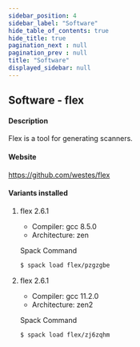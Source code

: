 ```yaml
---
sidebar_position: 4
sidebar_label: "Software"
hide_table_of_contents: true
hide_title: true
pagination_next : null
pagination_prev : null
title: "Software"
displayed_sidebar: null
---
```


## Software - flex


#### Description
Flex is a tool for generating scanners.

#### Website
https://github.com/westes/flex

#### Variants installed

1. flex 2.6.1

    - Compiler: gcc 8.5.0
    - Architecture: zen

    Spack Command
    ```bash
    $ spack load flex/pzgzgbe
    ```

2. flex 2.6.1

    - Compiler: gcc 11.2.0
    - Architecture: zen2

    Spack Command
    ```bash
    $ spack load flex/zj6zqhm
    ```
